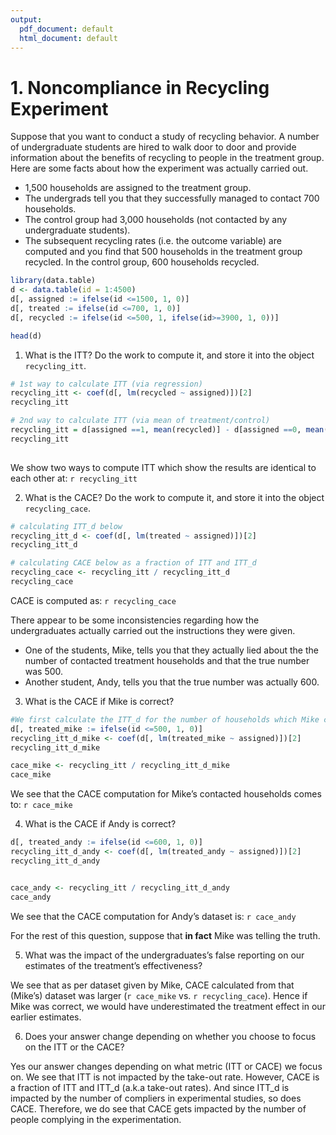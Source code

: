 ```yaml
---
output:
  pdf_document: default
  html_document: default
---
```

# 1. Noncompliance in Recycling Experiment 

Suppose that you want to conduct a study of recycling behavior. A number of undergraduate students are hired to 
walk door to door and provide information about the 
benefits of recycling to people in the treatment group. 
Here are some facts about how the experiment was actually carried out.  

- 1,500 households are assigned to the treatment group. 
- The undergrads tell you that they successfully managed to contact 700 households. 
- The control group had 3,000 households (not contacted by any undergraduate students). 
- The subsequent recycling rates (i.e. the outcome variable) are computed and you find that 500 households in the treatment group recycled. In the control group, 600 households recycled.

```r
library(data.table)
d <- data.table(id = 1:4500)
d[, assigned := ifelse(id <=1500, 1, 0)]
d[, treated := ifelse(id <=700, 1, 0)]
d[, recycled := ifelse(id <=500, 1, ifelse(id>=3900, 1, 0))]

head(d)
```


1. What is the ITT? Do the work to compute it, and store it into the object `recycling_itt`.  

```r
# 1st way to calculate ITT (via regression)
recycling_itt <- coef(d[, lm(recycled ~ assigned)])[2]
recycling_itt

# 2nd way to calculate ITT (via mean of treatment/control)
recycling_itt = d[assigned ==1, mean(recycled)] - d[assigned ==0, mean(recycled)]
recycling_itt
 
```

We show two ways to compute ITT which show the results are identical to each other at: `r recycling_itt`

2. What is the CACE? Do the work to compute it, and store it into the object `recycling_cace`.  

```r
# calculating ITT_d below
recycling_itt_d <- coef(d[, lm(treated ~ assigned)])[2]
recycling_itt_d

# calculating CACE below as a fraction of ITT and ITT_d
recycling_cace <- recycling_itt / recycling_itt_d
recycling_cace
```
CACE is computed as: `r recycling_cace`


There appear to be some inconsistencies regarding how the undergraduates actually carried out the instructions they were given. 

- One of the students, Mike, tells you that they actually lied about the the number of contacted treatment households and that the true number was 500. 
- Another student, Andy, tells you that the true number was actually 600.


3. What is the CACE if Mike is correct?

```r
#We first calculate the ITT_d for the number of households which Mike contacted
d[, treated_mike := ifelse(id <=500, 1, 0)]
recycling_itt_d_mike <- coef(d[, lm(treated_mike ~ assigned)])[2]
recycling_itt_d_mike

cace_mike <- recycling_itt / recycling_itt_d_mike
cace_mike

```

We see that the CACE computation for Mike's contacted households comes to: `r cace_mike`
  
4. What is the CACE if Andy is correct?

```r
d[, treated_andy := ifelse(id <=600, 1, 0)]
recycling_itt_d_andy <- coef(d[, lm(treated_andy ~ assigned)])[2]
recycling_itt_d_andy


cace_andy <- recycling_itt / recycling_itt_d_andy
cace_andy
```

We see that the CACE computation for Andy's dataset is: `r cace_andy`


For the rest of this question, suppose that **in fact** Mike was telling the truth.  
  
5. What was the impact of the undergraduates’s false reporting on our estimates of the treatment’s effectiveness?

We see that as per dataset given by Mike, CACE calculated from that (Mike's) dataset was larger (`r cace_mike` vs. `r recycling_cace`). 
Hence if Mike was correct, we would have underestimated the treatment effect in our earlier estimates.

6. Does your answer change depending on whether you choose to focus on the ITT or the CACE?

Yes our answer changes depending on what metric (ITT or CACE) we focus on. We see that ITT is not impacted by the take-out rate. 
However, CACE is a fraction of ITT and ITT_d (a.k.a take-out rates). And since ITT_d is impacted by the number of compliers in experimental studies, so does CACE. 
Therefore, we do see that CACE gets impacted by the number of people complying in the experimentation.
